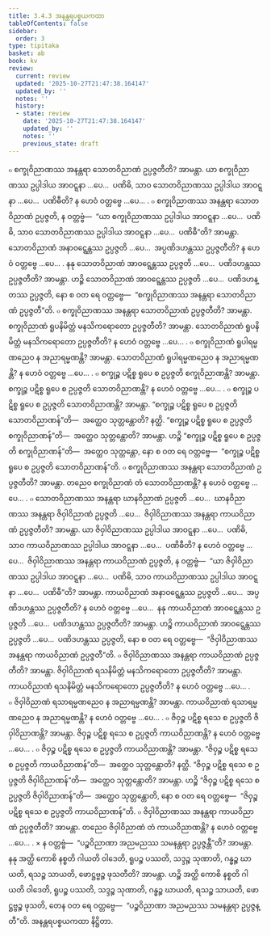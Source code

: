 ```yaml
---
title: 3.4.3 အနန္တရပစ္စယကထာ
tableOfContents: false
sidebar:
  order: 3
type: tipitaka
basket: ab
book: kv
review:
  current: review
  updated: '2025-10-27T21:47:38.164147'
  updated_by: ''
  notes: ''
  history:
  - state: review
    date: '2025-10-27T21:47:38.164147'
    updated_by: ''
    notes: ''
    previous_state: draft
---
```



<ReviewStatus review={frontmatter.review} showDetails={true} />

<HypothesisAnnotation frontmatter={frontmatter} />

<DynamicBreadcrumb />

<Division number="693" book="kv" e="ch" v="32" p="359">

<Paragraph number="2224" book="kv">
๐ စက္ခုဝိညာဏဿ အနန္တရာ သောတဝိညာဏံ ဥပ္ပဇ္ဇတီတိ? အာမန္တာ. ယာ စက္ခုဝိညာဏဿ ဥပ္ပါဒါယ အာဝဋ္ဋနာ …ပေ…  ပဏိဓိ, သာဝ သောတဝိညာဏဿ ဥပ္ပါဒါယ အာဝဋ္ဋနာ …ပေ…  ပဏိဓီတိ? န ဟေဝံ ဝတ္တဗ္ဗေ …ပေ… .
</Paragraph>

<Paragraph number="2225" book="kv">
๐ စက္ခုဝိညာဏဿ အနန္တရာ သောတဝိညာဏံ ဥပ္ပဇ္ဇတိ, န ဝတ္တဗ္ဗံ—  “ယာ စက္ခုဝိညာဏဿ ဥပ္ပါဒါယ အာဝဋ္ဋနာ …ပေ…  ပဏိဓိ, သာဝ သောတဝိညာဏဿ ဥပ္ပါဒါယ အာဝဋ္ဋနာ …ပေ…  ပဏိဓီ”တိ? အာမန္တာ. သောတဝိညာဏံ အနာဝဋ္ဋေန္တဿ ဥပ္ပဇ္ဇတိ …ပေ…  အပ္ပဏိဒဟန္တဿ ဥပ္ပဇ္ဇတီတိ? န ဟေဝံ ဝတ္တဗ္ဗေ …ပေ… . နနု သောတဝိညာဏံ အာဝဋ္ဋေန္တဿ ဥပ္ပဇ္ဇတိ …ပေ…  ပဏိဒဟန္တဿ ဥပ္ပဇ္ဇတီတိ? အာမန္တာ. ဟဉ္စိ သောတဝိညာဏံ အာဝဋ္ဋေန္တဿ ဥပ္ပဇ္ဇတိ …ပေ…  ပဏိဒဟန္တဿ ဥပ္ပဇ္ဇတိ, နော စ ဝတ ရေ ဝတ္တဗ္ဗေ—  “စက္ခုဝိညာဏဿ အနန္တရာ သောတဝိညာဏံ ဥပ္ပဇ္ဇတီ”တိ.
</Paragraph>

</Division>
<Division number="694" book="kv" e="ch" v="32" p="359">

<Paragraph number="2226" book="kv">
๐ စက္ခုဝိညာဏဿ အနန္တရာ သောတဝိညာဏံ ဥပ္ပဇ္ဇတီတိ? အာမန္တာ. စက္ခုဝိညာဏံ ရူပနိမိတ္တံ မနသိကရောတော ဥပ္ပဇ္ဇတီတိ? အာမန္တာ. သောတဝိညာဏံ ရူပနိမိတ္တံ မနသိကရောတော ဥပ္ပဇ္ဇတီတိ? န ဟေဝံ ဝတ္တဗ္ဗေ …ပေ… .
</Paragraph>

<Paragraph number="2227" book="kv">
๐ စက္ခုဝိညာဏံ ရူပါရမ္မဏညေဝ န အညာရမ္မဏန္တိ? အာမန္တာ. သောတဝိညာဏံ ရူပါရမ္မဏညေဝ န အညာရမ္မဏန္တိ? န ဟေဝံ ဝတ္တဗ္ဗေ …ပေ… .
</Paragraph>

<Paragraph number="2228" book="kv">
๐ စက္ခုဉ္စ ပဋိစ္စ ရူပေ စ ဥပ္ပဇ္ဇတိ စက္ခုဝိညာဏန္တိ? အာမန္တာ. စက္ခုဉ္စ ပဋိစ္စ ရူပေ စ ဥပ္ပဇ္ဇတိ သောတဝိညာဏန္တိ? န ဟေဝံ ဝတ္တဗ္ဗေ …ပေ… .
</Paragraph>

<Paragraph number="2229" book="kv">
๐ စက္ခုဉ္စ ပဋိစ္စ ရူပေ စ ဥပ္ပဇ္ဇတိ သောတဝိညာဏန္တိ? အာမန္တာ. “စက္ခုဉ္စ ပဋိစ္စ ရူပေ စ ဥပ္ပဇ္ဇတိ သောတဝိညာဏန်”တိ—  အတ္ထေဝ သုတ္တန္တောတိ? နတ္ထိ. “စက္ခုဉ္စ ပဋိစ္စ ရူပေ စ ဥပ္ပဇ္ဇတိ စက္ခုဝိညာဏန်”တိ—  အတ္ထေဝ သုတ္တန္တောတိ? အာမန္တာ. ဟဉ္စိ “စက္ခုဉ္စ ပဋိစ္စ ရူပေ စ ဥပ္ပဇ္ဇတိ စက္ခုဝိညာဏန်”တိ—  အတ္ထေဝ သုတ္တန္တော, နော စ ဝတ ရေ ဝတ္တဗ္ဗေ—  “စက္ခုဉ္စ ပဋိစ္စ ရူပေ စ ဥပ္ပဇ္ဇတိ သောတဝိညာဏန်”တိ.
</Paragraph>

<Paragraph number="2230" book="kv">
๐ စက္ခုဝိညာဏဿ အနန္တရာ သောတဝိညာဏံ ဥပ္ပဇ္ဇတီတိ? အာမန္တာ. တညေဝ စက္ခုဝိညာဏံ တံ သောတဝိညာဏန္တိ? န ဟေဝံ ဝတ္တဗ္ဗေ …ပေ… .
</Paragraph>

</Division>
<Division number="695" book="kv" e="ch" v="32" p="360">

<Paragraph number="2231" book="kv">
๐ သောတဝိညာဏဿ အနန္တရာ ဃာနဝိညာဏံ ဥပ္ပဇ္ဇတိ …ပေ…  ဃာနဝိညာဏဿ အနန္တရာ ဇိဝှါဝိညာဏံ ဥပ္ပဇ္ဇတိ …ပေ…  ဇိဝှါဝိညာဏဿ အနန္တရာ ကာယဝိညာဏံ ဥပ္ပဇ္ဇတီတိ? အာမန္တာ. ယာ ဇိဝှါဝိညာဏဿ ဥပ္ပါဒါယ အာဝဋ္ဋနာ …ပေ…  ပဏိဓိ, သာဝ ကာယဝိညာဏဿ ဥပ္ပါဒါယ အာဝဋ္ဋနာ …ပေ…  ပဏိဓီတိ? န ဟေဝံ ဝတ္တဗ္ဗေ …ပေ…  ဇိဝှါဝိညာဏဿ အနန္တရာ ကာယဝိညာဏံ ဥပ္ပဇ္ဇတိ, န ဝတ္တဗ္ဗံ—  “ယာ ဇိဝှါဝိညာဏဿ ဥပ္ပါဒါယ အာဝဋ္ဋနာ …ပေ…  ပဏိဓိ, သာဝ ကာယဝိညာဏဿ ဥပ္ပါဒါယ အာဝဋ္ဋနာ …ပေ…  ပဏိဓီ”တိ? အာမန္တာ. ကာယဝိညာဏံ အနာဝဋ္ဋေန္တဿ ဥပ္ပဇ္ဇတိ …ပေ…  အပ္ပဏိဒဟန္တဿ ဥပ္ပဇ္ဇတီတိ? န ဟေဝံ ဝတ္တဗ္ဗေ …ပေ…  နနု ကာယဝိညာဏံ အာဝဋ္ဋေန္တဿ ဥပ္ပဇ္ဇတိ …ပေ…  ပဏိဒဟန္တဿ ဥပ္ပဇ္ဇတီတိ? အာမန္တာ. ဟဉ္စိ ကာယဝိညာဏံ အာဝဋ္ဋေန္တဿ ဥပ္ပဇ္ဇတိ …ပေ…  ပဏိဒဟန္တဿ ဥပ္ပဇ္ဇတိ, နော စ ဝတ ရေ ဝတ္တဗ္ဗေ—  “ဇိဝှါဝိညာဏဿ အနန္တရာ ကာယဝိညာဏံ ဥပ္ပဇ္ဇတီ”တိ.
</Paragraph>

</Division>
<Division number="696" book="kv" e="ch" v="32" p="360">

<Paragraph number="2232" book="kv">
๐ ဇိဝှါဝိညာဏဿ အနန္တရာ ကာယဝိညာဏံ ဥပ္ပဇ္ဇတီတိ? အာမန္တာ. ဇိဝှါဝိညာဏံ ရသနိမိတ္တံ မနသိကရောတော ဥပ္ပဇ္ဇတီတိ? အာမန္တာ. ကာယဝိညာဏံ ရသနိမိတ္တံ မနသိကရောတော ဥပ္ပဇ္ဇတီတိ? န ဟေဝံ ဝတ္တဗ္ဗေ …ပေ… .
</Paragraph>

<Paragraph number="2233" book="kv">
๐ ဇိဝှါဝိညာဏံ ရသာရမ္မဏညေဝ န အညာရမ္မဏန္တိ? အာမန္တာ. ကာယဝိညာဏံ ရသာရမ္မဏညေဝ န အညာရမ္မဏန္တိ? န ဟေဝံ ဝတ္တဗ္ဗေ …ပေ… .
</Paragraph>

<Paragraph number="2234" book="kv">
๐ ဇိဝှဉ္စ ပဋိစ္စ ရသေ စ ဥပ္ပဇ္ဇတိ ဇိဝှါဝိညာဏန္တိ? အာမန္တာ. ဇိဝှဉ္စ ပဋိစ္စ ရသေ စ ဥပ္ပဇ္ဇတိ ကာယဝိညာဏန္တိ? န ဟေဝံ ဝတ္တဗ္ဗေ …ပေ… .
</Paragraph>

<Paragraph number="2235" book="kv">
๐ ဇိဝှဉ္စ ပဋိစ္စ ရသေ စ ဥပ္ပဇ္ဇတိ ကာယဝိညာဏန္တိ? အာမန္တာ. “ဇိဝှဉ္စ ပဋိစ္စ ရသေ စ ဥပ္ပဇ္ဇတိ ကာယဝိညာဏန်”တိ—  အတ္ထေဝ သုတ္တန္တောတိ? နတ္ထိ. “ဇိဝှဉ္စ ပဋိစ္စ ရသေ စ ဥပ္ပဇ္ဇတိ ဇိဝှါဝိညာဏန်”တိ—  အတ္ထေဝ သုတ္တန္တောတိ? အာမန္တာ. ဟဉ္စိ “ဇိဝှဉ္စ ပဋိစ္စ ရသေ စ ဥပ္ပဇ္ဇတိ ဇိဝှါဝိညာဏန်”တိ—  အတ္ထေဝ သုတ္တန္တောတိ, နော စ ဝတ ရေ ဝတ္တဗ္ဗေ—  “ဇိဝှဉ္စ ပဋိစ္စ ရသေ စ ဥပ္ပဇ္ဇတိ ကာယဝိညာဏန်”တိ.
</Paragraph>

<Paragraph number="2236" book="kv">
๐ ဇိဝှါဝိညာဏဿ အနန္တရာ ကာယဝိညာဏံ ဥပ္ပဇ္ဇတီတိ? အာမန္တာ. တညေဝ ဇိဝှါဝိညာဏံ တံ ကာယဝိညာဏန္တိ? န ဟေဝံ ဝတ္တဗ္ဗေ …ပေ… .
</Paragraph>

</Division>
<Division number="697" book="kv" e="ch" v="32" p="361">

<Paragraph number="2237" book="kv">
× န ဝတ္တဗ္ဗံ—  “ပဉ္စဝိညာဏာ အညမညဿ သမနန္တရာ ဥပ္ပဇ္ဇန္တီ”တိ? အာမန္တာ. နနု အတ္ထိ ကောစိ နစ္စတိ ဂါယတိ ဝါဒေတိ, ရူပဉ္စ ပဿတိ, သဒ္ဒဉ္စ သုဏာတိ, ဂန္ဓဉ္စ ဃာယတိ, ရသဉ္စ သာယတိ, ဖောဋ္ဌဗ္ဗဉ္စ ဖုသတီတိ? အာမန္တာ. ဟဉ္စိ အတ္ထိ ကောစိ နစ္စတိ ဂါယတိ ဝါဒေတိ, ရူပဉ္စ ပဿတိ, သဒ္ဒဉ္စ သုဏာတိ, ဂန္ဓဉ္စ ဃာယတိ, ရသဉ္စ သာယတိ, ဖောဋ္ဌဗ္ဗဉ္စ ဖုသတိ, တေန ဝတ ရေ ဝတ္တဗ္ဗေ—  “ပဉ္စဝိညာဏာ အညမညဿ သမနန္တရာ ဥပ္ပဇ္ဇန္တီ”တိ.

</Paragraph>
</Division>

<Paragraph number="2238" type="center" book="kv">
အနန္တရပစ္စယကထာ နိဋ္ဌိတာ.
</Paragraph>